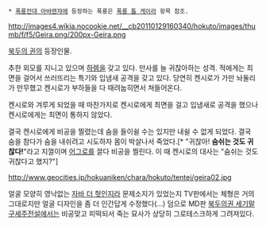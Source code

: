  * [[폭룡전대 아바렌쟈]]에 등장하는 폭룡은 [[폭룡 톱 게이라]] 항목 참조.

http://images4.wikia.nocookie.net/__cb20110129160340/hokuto/images/thumb/f/f5/Geira.png/200px-Geira.png

[[북두의 권]]의 등장인물.

추한 외모를 지니고 있으며 [[하렘]]을 갖고 있다. 만사를 늘 귀찮아하는 성격. 적에게는 최면을 걸어서 쓰러뜨리는 특기와 입냄새 공격을 갖고 있다. 당연히 켄시로가 가만 놔둘리가 만무했고 켄시로가 부하들을 다 때려눕히면서 쳐들어온다.

켄시로와 겨루게 되었을 때 마찬가지로 켄시로에게 최면을 걸고 입냄새로 공격을 했으나 켄시로에게는 최면이 통하지 않았다. 

결국 켄시로에게 비공을 찔렸는데 숨을 들이쉴 수는 있지만 내쉴 수 없게 되었다. 결국 숨을 참다가 숨을 내쉬려고 시도하자 몸이 박살나서 죽었다.[* "귀찮아! '''숨쉬는 것도 귀찮다!'''"라고 지껄이며 [[어그로]]를 끌다 비공을 찔린다. 이 때 켄시로의 대사는 "숨쉬는 것도 귀찮다고 했지?"]

http://www.geocities.jp/hokuaniken/chara/hokuto/tentei/geira02.jpg

얼굴 모양히 영낙없는 [[자바 더 헛]]인지라 문제소지가 있었는지 TV판에서는 체형은 거의 그대로지만 얼굴 디자인을 좀 더 인간답게 수정했다(…) 덤으로 MD판 [[북두의권 세기말구세주전설]]에서는 비공맞고 피떡되서 죽는 묘사가 상당히 그로테스크하게 그려져있다.
